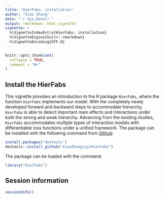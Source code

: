 ```yaml
---
title: 'HierFabs: installation'
author: "Xiao Zhang"
date: "`r Sys.Date()`"
output: rmarkdown::html_vignette
vignette: >
  %\VignetteIndexEntry{HierFabs: installation}
  %\VignetteEngine{knitr::rmarkdown}
  %\VignetteEncoding{UTF-8}
---
```


```r
knitr::opts_chunk$set(
  collapse = TRUE,
  comment = "#>"
)
```
  
## Install the HierFabs
This vignette provides an introduction to the R package `HierFabs`, where the function `HierFabs` implements our model. With the completely newly developed forward and backward steps to accommodate hierarchy, `HierFabs` is able to detect important main effects and interactions under both the strong and weak hierarchy. Advancing from the existing studies, `HierFabs` accommodates multiple types of interaction models with differentiable loss functions under a unified framework. 
The package can be installed with the following command from [Github](https://github.com/XiaoZhangryy/HierFabs):

```r
install.packages('devtools')
devtools::install_github("XiaoZhangryy/HierFabs")
```

The package can be loaded with the command:
```r
library("HierFabs")
```












## Session information
```r
sessionInfo()
```